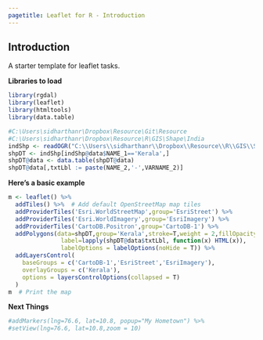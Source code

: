 ```yaml
---
pagetitle: Leaflet for R - Introduction
---
```


## Introduction

A starter template for leaflet tasks.

**Libraries to load**

```r
library(rgdal)
library(leaflet)
library(htmltools)
library(data.table)
```

```r

#C:\Users\sidharthanr\Dropbox\Resource\Git\Resource
#C:\Users\sidharthanr\Dropbox\Resource\R\GIS\Shape\India
indShp <- readOGR("C:\\Users\\sidharthanr\\Dropbox\\Resource\\R\\GIS\\Shape\\India", "IND_adm2") 
shpDT <- indShp[indShp@data$NAME_1=='Kerala',]
shpDT@data <- data.table(shpDT@data)
shpDT@data[,txtLbl := paste(NAME_2,'-',VARNAME_2)]
```

**Here's a basic example**
```r
m <- leaflet() %>%
  addTiles() %>%  # Add default OpenStreetMap map tiles
  addProviderTiles('Esri.WorldStreetMap',group='EsriStreet') %>%
  addProviderTiles('Esri.WorldImagery',group='EsriImagery') %>%
  addProviderTiles('CartoDB.Positron',group='CartoDB-1') %>%  
  addPolygons(data=shpDT,group='Kerala',stroke=T,weight = 2,fillOpacity = 0,
               label=lapply(shpDT@data$txtLbl, function(x) HTML(x)),
               labelOptions = labelOptions(noHide = T)) %>% 
  addLayersControl(
    baseGroups = c('CartoDB-1','EsriStreet','EsriImagery'),
    overlayGroups = c('Kerala'),
    options = layersControlOptions(collapsed = T)
  )
m  # Print the map
```

**Next Things**
```r

#addMarkers(lng=76.6, lat=10.8, popup="My Hometown") %>% 
#setView(lng=76.6, lat=10.8,zoom = 10)

```

